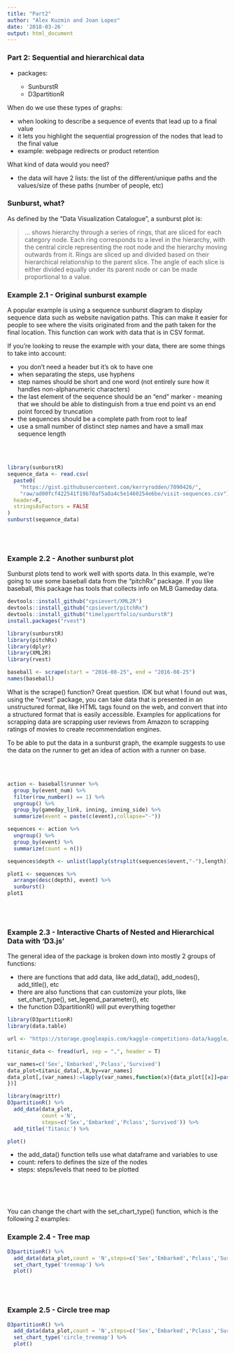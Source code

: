 ```yaml
---
title: "Part2"
author: "Alex Kuzmin and Joan Lopez"
date: '2018-03-26'
output: html_document
---
```

 
### Part 2: Sequential and hierarchical data

* packages: 

    - SunburstR
    - D3partitionR
    
When do we use these types of graphs: 

* when looking to describe a sequence of events that lead up to a final value 
* it lets you highlight the sequential progression of the nodes that lead to the final value
* example: webpage redirects or product retention 

What kind of data would you need?

* the data will have 2 lists: the list of the different/unique paths and the values/size of these paths (number of people, etc)

### Sunburst, what?

As defined by the "Data Visualization Catalogue", a sunburst plot is:

> ... shows hierarchy through a series of rings, that are sliced for each category node. Each ring corresponds to a level in the hierarchy, with the central circle representing the root node and the hierarchy moving outwards from it. Rings are sliced up and divided based on their hierarchical relationship to the parent slice. The angle of each slice is either divided equally under its parent node or can be made proportional to a value.

### Example 2.1 - Original sunburst example

A popular example is using a sequence sunburst diagram to display sequence data such as website navigation paths. This can make it easier for people to see where the visits originated from and the path taken for the final location. This function can work with data that is in CSV format. 

If you're looking to reuse the example with your data, there are some things to take into account: 

* you don't need a header but it's ok to have one
* when separating the steps, use hyphens
* step names should be short and one word (not entirely sure how it handles non-alphanumeric characters)
* the last element of the sequence should be an "end" marker - meaning that we should be able to distinguish from a true end point vs an end point forced by truncation 
* the sequences should be a complete path from root to leaf 
* use a small number of distinct step names and have a small max sequence length 

<br>
<br>

```r
library(sunburstR)
sequence_data <- read.csv(
  paste0(
    "https://gist.githubusercontent.com/kerryrodden/7090426/",
    "raw/ad00fcf422541f19b70af5a8a4c5e1460254e6be/visit-sequences.csv"),
  header=F,
  stringsAsFactors = FALSE
)
sunburst(sequence_data)
```

<br>
<br>

### Example 2.2 - Another sunburst plot 

Sunburst plots tend to work well with sports data. In this example, we're going to use some baseball data from the "pitchRx" package. If you like baseball, this package has tools that collects info on MLB Gameday data.  


```r
devtools::install_github("cpsievert/XML2R")
devtools::install_github("cpsievert/pitchRx")
devtools::install_github("timelyportfolio/sunburstR")
install.packages("rvest")
```

```r
library(sunburstR)
library(pitchRx)
library(dplyr)
library(XML2R)
library(rvest)
```

```r
baseball <- scrape(start = "2016-08-25", end = "2016-08-25")
names(baseball)
```

What is the scrape() function? Great question. IDK but what I found out was, using the "rvest" package, you can take data that is presented in an unstructured format, like HTML tags found on the web, and convert that into a structured format that is easily accessible. Examples for applications for scrapping data are scrapping user reviews from Amazon to scrapping ratings of movies to create recommendation engines. 

To be able to put the data in a sunburst graph, the example suggests to use the data on the runner to get an idea of action with a runner on base. 

<br>
<br>

```r
action <- baseball$runner %>%
  group_by(event_num) %>%
  filter(row_number() == 1) %>%
  ungroup() %>%
  group_by(gameday_link, inning, inning_side) %>%
  summarize(event = paste(c(event),collapse="-"))

sequences <- action %>%
  ungroup() %>%
  group_by(event) %>%
  summarize(count = n())

sequences$depth <- unlist(lapply(strsplit(sequences$event,"-"),length))
```

```r
plot1 <- sequences %>%
  arrange(desc(depth), event) %>%
  sunburst()
plot1
```

<br>
<br>

### Example 2.3 - Interactive Charts of Nested and Hierarchical Data with 'D3.js'

The general idea of the package is broken down into mostly 2 groups of functions: 

* there are functions that add data, like add_data(), add_nodes(), add_title(), etc
* there are also functions that can customize your plots, like set_chart_type(), set_legend_parameter(), etc
* the function D3partitionR() will put everything together 

```r
library(D3partitionR)
library(data.table)
```

```r
url <- "https://storage.googleapis.com/kaggle-competitions-data/kaggle/3136/train.csv?GoogleAccessId=web-data@kaggle-161607.iam.gserviceaccount.com&Expires=1522382180&Signature=hPC3B13zq5snZ9JOyZgEnxpy7ywL2QJVxKTnQkFToOw%2BFLzP9hOMg83AUZizTDPmexSPo%2BCR9FYHI53%2Fz3UPeTb2pNtMVjr4HkCuf8V42q%2Foq30tPEoIcFfXdKSAAMU%2Fl6CBblZtF3AhUl5VjQLSuTlATBJ1rBujmthGj0PZ%2BykAFBZVZauzcBEe3eBo9TW5uIhcV38U4MiMWeH%2B%2Bo7JsPw8caBnDTB5Bh3TkYV7cJidIr3bBM0NI6Rg%2BtFanG7w%2Bfp8F%2BpO6M7gh7GG%2BJ%2BqcJAkNrq6TQX3NEvjduJj4ftsI3wIbguYA%2BniASg4GETJsMdJZkixJm2gBtjBDgtSog%3D%3D"
```

```r
titanic_data <- fread(url, sep = ",", header = T)

var_names=c('Sex','Embarked','Pclass','Survived')
data_plot=titanic_data[,.N,by=var_names]
data_plot[,(var_names):=lapply(var_names,function(x){data_plot[[x]]=paste0(x,' ',data_plot[[x]])
})]

library(magrittr)
D3partitionR() %>%
  add_data(data_plot,
           count ='N',
           steps=c('Sex','Embarked','Pclass','Survived')) %>%
  add_title('Titanic') %>%

plot()
```

* the add_data() function tells use what dataframe and variables to use
* count: refers to defines the size of the nodes
* steps: steps/levels that need to be plotted 

<br>
<br>
<br>

You can change the chart with the set_chart_type() function, which is the following 2 examples: 

### Example 2.4 - Tree map 
```r
D3partitionR() %>%
  add_data(data_plot,count = 'N',steps=c('Sex','Embarked','Pclass','Survived')) %>%
  set_chart_type('treemap') %>%
  plot()
```

<br>
<br>

### Example 2.5 - Circle tree map
```r
D3partitionR() %>%
  add_data(data_plot,count = 'N',steps=c('Sex','Embarked','Pclass','Survived')) %>%
  set_chart_type('circle_treemap') %>%
  plot()
```

